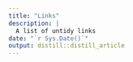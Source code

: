 ```yaml
---
title: "Links"
description: |
  A list of untidy links
date: "`r Sys.Date()`"
output: distill::distill_article
---
```




